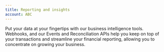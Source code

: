 ```yaml
---
title: Reporting and insights
account: ABC
---
```


Put your data at your fingertips with our business intelligence tools. Webhooks, and our Events and Reconciliation APIs help you keep on top of your transactions and streamline your financial reporting, allowing you to concentrate on growing your business.
